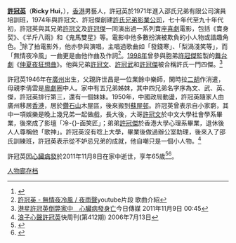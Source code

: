'''[[許冠英|許冠英]]'''（'''Ricky Hui'''，{{bd|1946年|8月3日|2011年|11月8日|catIdx=H許冠英}}），[[香港|香港]]男藝人，許冠英於1971年進入邵氏兄弟有限公司演員培訓班，1974年與許冠文、許冠傑創建[[許氏兄弟影業公司|許氏兄弟影業公司]]，七十年代至九十年代初，許冠英與其兄弟[[許冠文|許冠文]]及[[許冠傑|許冠傑]]一同演出過一系列賣座[[喜劇|喜劇]]電影，包括《賣身契》、《半斤八兩》和《鬼馬雙星》等。電影中他多數扮演被欺負的小人物或諧趣角色。<ref>{{cite news|url=http://news.wenweipo.com/2011/11/09/IN1111090001.htm|title= 港媒曝許冠英心臟病發逝世|date=2011-11-09|publisher= 文匯網}}</ref>除了拍電影外，他亦參與演唱，主唱過歌曲如「發錢寒」、「梨渦淺笑等」，而「無情夜冷風」一曲更是由他作曲及作詞<ref>[http://www.youtube.com/watch?v=lCouRvVjH2s 許冠英 - 無情夜冷風 / 夜雨聲]youtube片段 歌曲介紹</ref>。[[1998年|1998年]]曾參與胞弟[[許冠傑|許冠傑]]監製的[[舞台劇|舞台劇]]《[[仲夏夜狂想曲|仲夏夜狂想曲]]》。他與兄弟[[許冠文|許冠文]]、[[許冠武|許冠武]]和[[許冠傑|許冠傑]]被合稱許氏一門四傑。<ref>[http://www.nownews.com/2011/11/09/340-2756187.htm 港星許冠英倒斃家中　心臟病發身亡]今日傳媒 2011年11月9日 00:45</ref>

許冠英1946年在[[廣州|廣州]]出生，父親許世昌是一位業餘中樂師，閑時拉[[二胡|二胡]]作消遣，母親李倩雲是[[粵劇|粵劇]]圈中人。家中有五兄弟姊妹，其中四兄弟名字序為文、武、英、傑，許冠英排行第三，還有一個妹妹。1950年，中國政局動盪，許冠英隨家人由廣州移居[[香港|香港]]，居於[[鑽石山|鑽石山]]木屋區，後來搬到[[蘇屋邨|蘇屋邨]]。許冠英曾表示自小家窮，其中一項娛樂是晚上幾兄弟一起做戲，長大後，大哥[[許冠文|許冠文]]於中文大學社會學系畢業，後來成了影壇「冷-{}-面笑匠」；弟弟[[許冠傑|許冠傑]]於香港大學心理系畢業，退休後人人尊稱他「歌神」。許冠英沒有唸上大學，畢業後做過辦公室助理，後來入了邵氏訓練班，許冠英表示從不妒忌兄弟的成就，他自嘲只是一個小人物。<ref>[http://www.xpweekly.com/share//xpweekly/0412/ent/20060713ent0048/content.htm 浪子心聲許冠英]快周刊(第412期) 2006年7月13日</ref>

許冠英因[[心臟病發|心臟病發]]於2011年11月8日在家中逝世，享年65歲<ref>{{cite news|url=http://www.ihktv.com/rickyhui-death.html|title=許冠英心臟病逝世 享年65歲|date=2011-11-08|accessdate=2011-11-08}}</ref><ref>{{cite news|url=http://hk.apple.nextmedia.com/realtime/art_main.php?&iss_id=20111108&sec_id=6996647&art_id=50047995|title=心臟病發 許冠英倒斃屋內|date=2011-11-09|publisher= 蘋果日報}}</ref>。

<references/>

[[Portal:廣州/廣州人物廊/存檔|人物廊存档]]